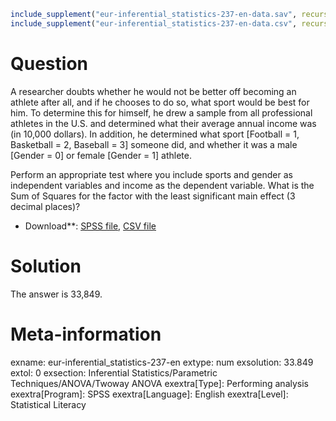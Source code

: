 ```r
include_supplement("eur-inferential_statistics-237-en-data.sav", recursive = TRUE)
include_supplement("eur-inferential_statistics-237-en-data.csv", recursive = TRUE)
```

Question
========
A researcher doubts whether he would not be better off becoming an athlete after all, and if he chooses to do so, what sport would be best for him. To determine this for himself, he drew a sample from all professional athletes in the U.S. and determined what their average annual income was (in 10,000 dollars). In addition, he determined what sport [Football = 1, Basketball = 2, Baseball = 3] someone did, and whether it was a male [Gender = 0] or female [Gender = 1] athlete.

Perform an appropriate test where you include sports and gender as independent variables and income as the dependent variable. What is the Sum of Squares for the factor with the least significant main effect (3 decimal places)?

* Download**: [SPSS file](eur-inferential_statistics-237-en-data.sav), [CSV file](eur-inferential_statistics-237-en-data.csv)


Solution
========
The answer is 33,849.

Meta-information
================
exname: eur-inferential_statistics-237-en
extype: num
exsolution: 33.849
extol: 0
exsection: Inferential Statistics/Parametric Techniques/ANOVA/Twoway ANOVA
exextra[Type]: Performing analysis
exextra[Program]: SPSS
exextra[Language]: English
exextra[Level]: Statistical Literacy
